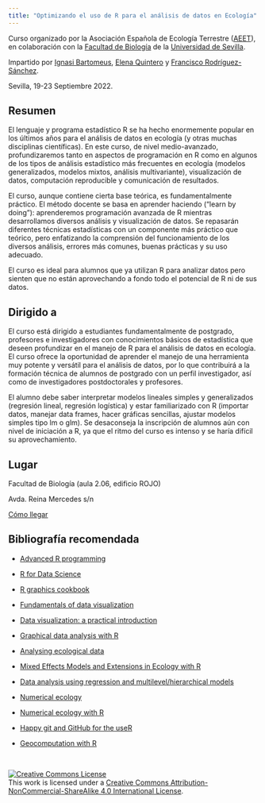 ```yaml
---
title: "Optimizando el uso de R para el análisis de datos en Ecología"
---
```


Curso organizado por la Asociación Española de Ecología Terrestre ([AEET](http://www.aeet.org)), en colaboración con la [Facultad de Biología](https://biologia.us.es/) de la [Universidad de Sevilla](https://www.us.es/).

Impartido por [Ignasi Bartomeus](https://bartomeuslab.com/), [Elena Quintero](https://orcid.org/0000-0003-4979-6874) y [Francisco Rodríguez-Sánchez](https://frodriguezsanchez.net/).

Sevilla, 19-23 Septiembre 2022.


## Resumen

El lenguaje y programa estadístico R se ha hecho enormemente popular en los últimos años para el análisis de datos en ecología (y otras muchas disciplinas científicas). En este curso, de nivel medio-avanzado, profundizaremos tanto en aspectos de programación en R como en algunos de los tipos de análisis estadístico más frecuentes en ecología (modelos generalizados, modelos mixtos, análisis multivariante), visualización de datos, computación reproducible y comunicación de resultados.

El curso, aunque contiene cierta base teórica, es fundamentalmente práctico. El método docente se basa en aprender haciendo ("learn by doing"): aprenderemos programación avanzada de R mientras desarrollamos diversos análisis y visualización de datos. Se repasarán diferentes técnicas estadísticas con un componente más práctico que teórico, pero enfatizando la comprensión del funcionamiento de los diversos análisis, errores más comunes, buenas prácticas y su uso adecuado.

El curso es ideal para alumnos que ya utilizan R para analizar datos pero sienten que no están aprovechando a fondo todo el potencial de R ni de sus datos.


## Dirigido a

El curso está dirigido a estudiantes fundamentalmente de postgrado, profesores e investigadores con conocimientos básicos de estadística que deseen profundizar en el manejo de R para el análisis de datos en ecología. El curso ofrece la oportunidad de aprender el manejo de una herramienta muy potente y versátil para el análisis de datos, por lo que contribuirá a la formación técnica de alumnos de postgrado con un perfil investigador, así como de investigadores postdoctorales y profesores.

El alumno debe saber interpretar modelos lineales simples y generalizados (regresión lineal, regresión logística) y estar familiarizado con R (importar datos, manejar data frames, hacer gráficas sencillas, ajustar modelos simples tipo lm o glm). Se desaconseja la inscripción de alumnos aún con nivel de iniciación a R, ya que el ritmo del curso es intenso y se haría difícil su aprovechamiento.  

## Lugar

Facultad de Biología (aula 2.06, edificio ROJO)

Avda. Reina Mercedes s/n

[Cómo llegar](https://goo.gl/maps/vFWL6eqs85L6zP3n6)



## Bibliografía recomendada

-   [Advanced R programming](http://adv-r.had.co.nz/)

-   [R for Data Science](http://r4ds.had.co.nz/)

-   [R graphics cookbook](http://shop.oreilly.com/product/0636920023135.do)

-   [Fundamentals of data visualization](http://serialmentor.com/dataviz/)

-   [Data visualization: a practical introduction](http://socviz.co/)

-   [Graphical data analysis with R](http://www.gradaanwr.net/)

-   [Analysing ecological data](http://highstat.com/index.php/analysing-ecological-data)

-   [Mixed Effects Models and Extensions in Ecology with R](http://highstat.com/index.php/mixed-effects-models-and-extensions-in-ecology-with-r)

-   [Data analysis using regression and multilevel/hierarchical models](http://www.stat.columbia.edu/~gelman/arm/)

-   [Numerical ecology](https://www.elsevier.com/books/numerical-ecology/legendre/978-0-444-53868-0)

-   [Numerical ecology with R](http://www.springer.com/la/book/9781441979759)

-   [Happy git and GitHub for the useR](http://happygitwithr.com/)

-   [Geocomputation with R](https://geocompr.robinlovelace.net/)

<br>

<a rel="license" href="http://creativecommons.org/licenses/by-nc-sa/4.0/"><img alt="Creative Commons License" style="border-width:0" src="https://i.creativecommons.org/l/by-nc-sa/4.0/88x31.png" /></a><br />This work is licensed under a <a rel="license" href="http://creativecommons.org/licenses/by-nc-sa/4.0/">Creative Commons Attribution-NonCommercial-ShareAlike 4.0 International License</a>.

